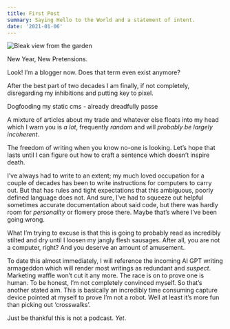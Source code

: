 ```yaml
---
title: First Post
summary: Saying Hello to the World and a statement of intent.
date: '2021-01-06'
---
```


![Bleak view from the garden](./first.jpg)

New Year, New Pretensions. 

Look! I’m a blogger now. Does that term even exist anymore?

After the best part of two decades I am finally, if not completely, disregarding my inhibitions and putting key to pixel.

Dogfooding my static cms - already dreadfully passe

A mixture of articles about my trade and whatever else floats into my head which I warn you is _a lot_, frequently _random_ and will _probably be largely incoherent_.

The freedom of writing when you know no-one is looking. Let’s hope that lasts until I can figure out how to craft a sentence which doesn’t inspire death.

I’ve always had to write to an extent; my much loved occupation for a couple of decades has been to write instructions for computers to carry out. But that has rules and tight expectations that this ambiguous, poorly defined  language does not. 
And sure, I’ve had to squeeze out helpful sometimes accurate documentation about said code, but there was hardly room for _personality_ or flowery prose there. Maybe that’s where I’ve been going wrong.

What I’m trying to excuse is that this is going to probably read as incredibly stilted and dry until I loosen my jangly flesh sausages. After all, you are not a computer, right? And you deserve an amount of amusement.

To date this almost immediately, I will reference the incoming AI GPT writing armageddon which will render most writings as redundant and _suspect_. Marketing waffle won’t cut it any more. The race is on to prove one is human. To be honest, I’m not completely convinced myself. So that’s another stated aim. This is basically an incredibly time consuming capture device pointed at myself to prove I’m not a robot. Well at least it’s more fun than picking out ‘crosswalks’.

Just be thankful this is not a podcast. _Yet_.


